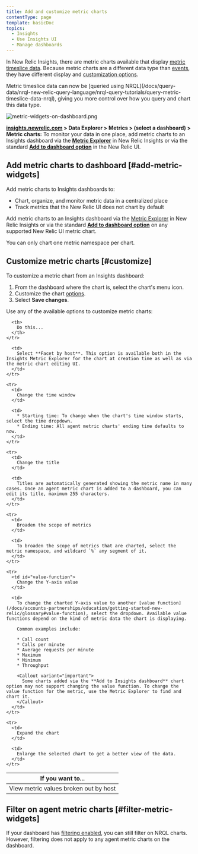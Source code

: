 ```yaml
---
title: Add and customize metric charts
contentType: page
template: basicDoc
topics:
  - Insights
  - Use Insights UI
  - Manage dashboards
---
```


In New Relic Insights, there are metric charts available that display [metric timeslice data](/docs/using-new-relic/data/understand-data/new-relic-data-types#timeslice-data). Because metric charts are a different data type than [events](/docs/using-new-relic/data/understand-data/new-relic-data-types#event-data), they have different display and [customization options](#options).

<Callout variant="important">
  Metric timeslice data can now be [queried using NRQL](/docs/query-data/nrql-new-relic-query-language/nrql-query-tutorials/query-metric-timeslice-data-nrql), giving you more control over how you query and chart this data type.
</Callout>

![metric-widgets-on-dashboard.png](./images/metric-widgets-on-dashboard.png "metric-widgets-on-dashboard.png")

**[insights.newrelic.com](https://insights.newrelic.com) > Data Explorer > Metrics > (select a dashboard) > Metric charts:** To monitor your data in one place, add metric charts to an Insights dashboard via the [**Metric Explorer**](/docs/insights/new-relic-insights/explore/metric-data-explorer-search-chart-metrics-sent-new-relic-agents) in New Relic Insights or via the standard [**Add to dashboard option**](/docs/data-analysis/user-interface-functions/view-your-data/standard-page-functions#add-to-dashboard) in the New Relic UI.

## Add metric charts to dashboard [#add-metric-widgets]

Add metric charts to Insights dashboards to:

* Chart, organize, and monitor metric data in a centralized place
* Track metrics that the New Relic UI does not chart by default

Add metric charts to an Insights dashboard via the [Metric Explorer](/docs/insights/new-relic-insights/explore/metric-data-explorer-search-chart-metrics-sent-new-relic-agents) in New Relic Insights or via the standard [**Add to dashboard option**](/docs/data-analysis/user-interface-functions/view-your-data/standard-page-functions#add-to-dashboard) on any supported New Relic UI metric chart.

<Callout variant="tip">
  You can only chart one metric namespace per chart.
</Callout>

## Customize metric charts [#customize]

To customize a metric chart from an Insights dashboard:

1. From the dashboard where the chart is, select the chart's menu <Icon name="fe-more-horizontal"/>
   icon.
2. Customize the chart [options](#options).
3. Select **Save changes**.

Use any of the available options to customize metric charts:

<Table id="options">
  <thead>
    <tr>
      <th width={200}>
        If you want to...
      </th>

      <th>
        Do this...
      </th>
    </tr>
  </thead>

  <tbody>
    <tr>
      <td>
        View metric values broken out by host
      </td>

      <td>
        Select **Facet by host**. This option is available both in the Insights Metric Explorer for the chart at creation time as well as via the metric chart editing UI.
      </td>
    </tr>

    <tr>
      <td>
        Change the time window
      </td>

      <td>
        * Starting time: To change when the chart's time window starts, select the time dropdown.
        * Ending time: All agent metric charts' ending time defaults to now.
      </td>
    </tr>

    <tr>
      <td>
        Change the title
      </td>

      <td>
        Titles are automatically generated showing the metric name in many cases. Once an agent metric chart is added to a dashboard, you can edit its title, maximum 255 characters.
      </td>
    </tr>

    <tr>
      <td>
        Broaden the scope of metrics
      </td>

      <td>
        To broaden the scope of metrics that are charted, select the metric namespace, and wildcard `%` any segment of it.
      </td>
    </tr>

    <tr>
      <td id="value-function">
        Change the Y-axis value
      </td>

      <td>
        To change the charted Y-axis value to another [value function](/docs/accounts-partnerships/education/getting-started-new-relic/glossary#value-function), select the dropdown. Available value functions depend on the kind of metric data the chart is displaying.

        Common examples include:

        * Call count
        * Calls per minute
        * Average requests per minute
        * Maximum
        * Minimum
        * Throughput

        <Callout variant="important">
          Some charts added via the **Add to Insights dashboard** chart option may not support changing the value function. To change the value function for the metric, use the Metric Explorer to find and chart it.
        </Callout>
      </td>
    </tr>

    <tr>
      <td>
        Expand the chart
      </td>

      <td>
        Enlarge the selected chart to get a better view of the data.
      </td>
    </tr>
  </tbody>
</Table>

## Filter on agent metric charts [#filter-metric-widgets]

If your dashboard has [filtering enabled](/docs/insights/new-relic-insights/managing-dashboards-data/filtering-dashboards), you can still filter on NRQL charts. However, filtering does not apply to any agent metric charts on the dashboard.
